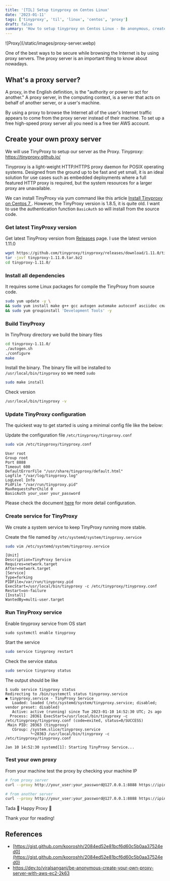 ```yaml
---
title: '[TIL] Setup tinyproxy on Centos Linux'
date: '2023-01-11'
tags: ['tinyproxy', 'til', 'linux', 'centos', 'proxy']
draft: false
summary: 'How to setup tinyproxy on Centos Linux - Be anonymous, create your own proxy server with CentOS Linux'
---
```


<div className="-mx-2 flex flex-wrap overflow-hidden xl:-mx-2">
  <div className="my-1 px-2">![Proxy](/static/images/proxy-server.webp)</div>
</div>

One of the best ways to be secure while browsing the Internet is by using proxy servers. The proxy server is an important thing to know about nowadays.

## What's a proxy server?

A proxy, in the English definition, is the "authority or power to act for another." A proxy server, in the computing context, is a server that acts on behalf of another server, or a user's machine.

By using a proxy to browse the Internet all of the user's Internet traffic appears to come from the proxy server instead of their machine. To set up a free high-speed proxy server all you need is a free tier AWS account.

## Create your own proxy server

We will use TinyProxy to setup our server as the Proxy.
Tinyproxy: https://tinyproxy.github.io/

Tinyproxy is a light-weight HTTP/HTTPS proxy daemon for POSIX operating systems. Designed from the ground up to be fast and yet small, it is an ideal solution for use cases such as embedded deployments where a full featured HTTP proxy is required, but the system resources for a larger proxy are unavailable.

We can install TinyProxy via yum command like this article [Install Tinyproxy on Centos 7
](https://juzhax.com/2016/07/install-tinyproxy-on-centos-7/). However, the TinyProxy version is 1.8.5, it is quite old. I want to use the authentication function `BasicAuth` so will install from the source code.

### Get latest TinyProxy version

Get latest TinyProxy version from [Releases](https://github.com/tinyproxy/tinyproxy/releases) page. I use the latest version 1.11.0

```bash
wget https://github.com/tinyproxy/tinyproxy/releases/download/1.11.0/tinyproxy-1.11.0.tar.bz2
tar -jxvf tinyproxy-1.11.0.tar.bz2
cd tinyproxy-1.11.0/
```

### Install all dependencies

It requires some Linux packages for compile the TinyProxy from source code.

```bash
sudo yum update -y \
&& sudo yum install make g++ gcc autogen automake autoconf asciidoc cmake git vim -y \
&& sudo yum groupinstall 'Development Tools' -y
```

### Build TinyProxy

In TinyProxy directory we build the binary files

```bash
cd tinyproxy-1.11.0/
./autogen.sh
./configure
make
```

Install the binary. The binary file will be installed to `/usr/local/bin/tinyproxy` so we need `sudo`

```bash
sudo make install
```

Check version

```bash
/usr/local/bin/tinyproxy -v
```

### Update TinyProxy configuration

The quickest way to get started is using a minimal config file like the below:

Update the configuration file `/etc/tinyproxy/tinyproxy.conf`

```bash
sudo vim /etc/tinyproxy/tinyproxy.conf
```

```
User root
Group root
Port 8888
Timeout 600
DefaultErrorFile "/usr/share/tinyproxy/default.html"
Logfile "/var/log/tinyproxy.log"
LogLevel Info
PidFile "/var/run/tinyproxy.pid"
MaxRequestsPerChild 0
BasicAuth your_user your_password
```

Please check the document [here](https://tinyproxy.github.io/) for more detail configuration.

### Create service for TinyProxy

We create a system service to keep TinyProxy running more stable.

Create the file named by `/etc/systemd/system/tinyproxy.service`

```bash
sudo vim /etc/systemd/system/tinyproxy.service
```

```
[Unit]
Description=TinyProxy Service
Requires=network.target
After=network.target
[Service]
Type=forking
PIDFile=/var/run/tinyproxy.pid
ExecStart=/usr/local/bin/tinyproxy -c /etc/tinyproxy/tinyproxy.conf
Restart=on-failure
[Install]
WantedBy=multi-user.target
```

### Run TinyProxy service

Enable tinyproxy service from OS start

```
sudo systemctl enable tinyproxy
```

Start the service

```bash
sudo service tinyproxy restart
```

Check the service status

```bash
sudo service tinyproxy status
```

The output should be like

```
$ sudo service tinyproxy status
Redirecting to /bin/systemctl status tinyproxy.service
● tinyproxy.service - TinyProxy Service
   Loaded: loaded (/etc/systemd/system/tinyproxy.service; disabled; vendor preset: disabled)
   Active: active (running) since Tue 2023-01-10 14:52:30 UTC; 2s ago
  Process: 20361 ExecStart=/usr/local/bin/tinyproxy -c /etc/tinyproxy/tinyproxy.conf (code=exited, status=0/SUCCESS)
 Main PID: 20363 (tinyproxy)
   CGroup: /system.slice/tinyproxy.service
           └─20363 /usr/local/bin/tinyproxy -c /etc/tinyproxy/tinyproxy.conf

Jan 10 14:52:30 systemd[1]: Starting TinyProxy Service...
```

### Test your own proxy

From your machine test the proxy by checking your machine IP

```bash
# from proxy server
curl --proxy http://your_user:your_password@127.0.0.1:8888 https://ipinfo.io/ip

# from another server
curl --proxy http://your_user:your_password@127.0.0.1:8888 https://ipinfo.io/ip
```

Tada 🍻 Happy Proxy 🍻

Thank your for reading!

## References

- [https://gist.github.com/kooroshh/2084ed52e81bcf6d60c5b0aa37524ed0](https://gist.github.com/kooroshh/2084ed52e81bcf6d60c5b0aa37524ed0)
- https://dev.to/viralsangani/be-anonymous-create-your-own-proxy-server-with-aws-ec2-2k63
